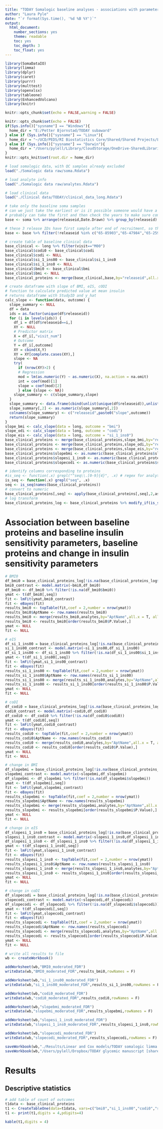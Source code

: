 ```yaml
---
title: "TODAY Somalogic baseline analyses - associations with parameters of insulin sensitivity"
author: "Laura Pyle"
date: "`r format(Sys.time(), '%d %B %Y')`"
output:
  html_document:
    number_sections: yes
    theme: readable
    toc: yes
    toc_depth: 3
    toc_float: yes
---
```


```r
library(SomaDataIO)
library(limma)
library(dplyr)
library(caret)
library(purrr)
library(multtest)
library(openxlsx)
library(tableone)
library(EnhancedVolcano)
library(knitr)

knitr::opts_chunk$set(echo = FALSE,warning = FALSE)

knitr::opts_chunk$set(echo = FALSE)
if(Sys.info()["sysname"] == "Windows"){
  home_dir = "E:/Petter Bjornstad/TODAY subaward"
} else if (Sys.info()["sysname"] == "Linux"){
  home_dir = "~/UCD/PEDS/RI Biostatistics Core/Shared/Shared Projects/Laura/Peds Endo/Petter Bjornstad/TODAY subaward/"
} else if (Sys.info()["sysname"] == "Darwin"){
  home_dir = "/Users/pylell/Library/CloudStorage/OneDrive-SharedLibraries-UW/Bjornstad/Biostatistics Core Shared Drive/TODAY subaward"
}
knitr::opts_knit$set(root.dir = home_dir)
```

```r
# load somalogic data, with QC samples already excluded
load("./Somalogic data raw/soma.Rdata")

# load analyte info
load("./Somalogic data raw/analytes.Rdata")

# load clinical data
load("./Clinical data/TODAY/clinical_data_long.Rdata")

# take only the baseline soma samples
# can we just take the earliest or is it possible someone would have a follow-up sample but not baseline?
# probably can take the first and then check the years to make sure compatible with TODAY
base <- soma %>% arrange(releaseid,Date.Drawn) %>% group_by(releaseid) %>% filter(row_number()==1)

# these 3 release IDs have first sample after end of recruitment, so they must be missing the baseline visit
base <- base %>% filter(!releaseid %in% c("65-85903","65-47984","65-25901"))

# create table of baseline clinical data
base_clinical <- long %>% filter(visit=="M00")
base_clinical$codi0 <- base_clinical$codi
base_clinical$codi <- NULL
base_clinical$si_1_ins00 <- base_clinical$si_1_ins0
base_clinical$si_1_ins0 <- NULL
base_clinical$bmi0 <- base_clinical$bmi
base_clinical$bmi <- NULL
base_clinical_proteins <- merge(base_clinical,base,by="releaseid",all.x=F,all.y=T)

# create dataframe with slope of BMI, eIS, cODI
# function to calculate predicted value at mean insulin
# returns dataframe with StudyID and y_hat
calc_slope <- function(data, outcome) {
  slope_summary <- NULL
  df = data
  ids = as.factor(unique(df$releaseid))
  for (i in levels(ids)) {
    df_i = df[df$releaseid==i,]
    XY <- NULL
    # Predictor matrix
    X = df_i[,"visit_num"]
    # Outcome
    Y = df_i[,outcome]
    XY = cbind(X,Y)
    XY = XY[complete.cases(XY),]
    slope <- NA
    try(
      if (nrow(XY)>2) {
      # Regression 
      mod = lm(as.numeric(Y) ~ as.numeric(X), na.action = na.omit)
      int = coef(mod)[1]
      slope = coef(mod)[2]
      } else {slope <- NA})
    slope_summary <- c(slope_summary,slope)
  }
  slope_summary <- data.frame(cbind(unlist(unique(df$releaseid)),unlist(slope_summary)))
  slope_summary[,2] <- as.numeric(slope_summary[,2])
  colnames(slope_summary) <- c("releaseid",paste0("slope",outcome))
  return(slope_summary)
}
slope_bmi <- calc_slope(data = long, outcome = "bmi")
slope_odi <- calc_slope(data = long, outcome = "codi")
slope_eis <- calc_slope(data = long, outcome = "si_1_ins0")
base_clinical_proteins <- merge(base_clinical_proteins,slope_bmi,by="releaseid",all.x=F,all.y = F)
base_clinical_proteins <- merge(base_clinical_proteins,slope_odi,by="releaseid",all.x=F,all.y = F)
base_clinical_proteins <- merge(base_clinical_proteins,slope_eis,by="releaseid",all.x=F,all.y = F)
base_clinical_proteins$slopebmi <- as.numeric(base_clinical_proteins$slopebmi)
base_clinical_proteins$slopesi_1_ins0 <- as.numeric(base_clinical_proteins$slopesi_1_ins0)
base_clinical_proteins$slopecodi <- as.numeric(base_clinical_proteins$slopecodi)

# identify columns corresponding to proteins
#is_seq <- function(.x) grepl("^seq\\.[0-9]{4}", .x) # regex for analytes
is_seq <- function(.x) grepl("seq", .x)
seq <- is_seq(names(base_clinical_proteins))
# convert to numeric
base_clinical_proteins[,seq] <- apply(base_clinical_proteins[,seq],2,as.numeric)
# log transform
base_clinical_proteins_log <- base_clinical_proteins %>% modify_if(is_seq(names(.)), log)


```

# Association between baseline proteins and baseline insulin sensitivity parameters, baseline proteins and change in insulin sensitivity parameters

```r
# BMI0
df_bmi0 = base_clinical_proteins_log[!is.na(base_clinical_proteins_log$bmi0),]
bmi0_contrast <- model.matrix(~bmi0,df_bmi0)
df_bmi0 <- df_bmi0 %>% filter(!is.na(df_bmi0$bmi0))
ymat <- t(df_bmi0[,seq])
fit <- lmFit(ymat,bmi0_contrast)
fit <- eBayes(fit)
results_bmi0 <- topTable(fit,coef = 2,number = nrow(ymat))
results_bmi0$AptName <- row.names(results_bmi0)
results_bmi0 <- merge(results_bmi0,analytes,by="AptName",all.x = T, all.y = F)
results_bmi0 <- results_bmi0[order(results_bmi0$P.Value),]
ymat <- NULL
fit <- NULL

# eIS
df_si_1_ins00 = base_clinical_proteins_log[!is.na(base_clinical_proteins_log$si_1_ins00),]
si_1_ins00_contrast <- model.matrix(~si_1_ins00,df_si_1_ins00)
df_si_1_ins00 <- df_si_1_ins00 %>% filter(!is.na(df_si_1_ins00$si_1_ins00))
ymat <- t(df_si_1_ins00[,seq])
fit <- lmFit(ymat,si_1_ins00_contrast)
fit <- eBayes(fit)
results_si_1_ins00 <- topTable(fit,coef = 2,number = nrow(ymat))
results_si_1_ins00$AptName <- row.names(results_si_1_ins00)
results_si_1_ins00 <- merge(results_si_1_ins00,analytes,by="AptName",all.x = T, all.y = F)
results_si_1_ins00 <- results_si_1_ins00[order(results_si_1_ins00$P.Value),]
ymat <- NULL
fit <- NULL

# coDI
df_codi0 = base_clinical_proteins_log[!is.na(base_clinical_proteins_log$codi0),]
codi0_contrast <- model.matrix(~codi0,df_codi0)
df_codi0 <- df_codi0 %>% filter(!is.na(df_codi0$codi0))
ymat <- t(df_codi0[,seq])
fit <- lmFit(ymat,codi0_contrast)
fit <- eBayes(fit)
results_codi0 <- topTable(fit,coef = 2,number = nrow(ymat))
results_codi0$AptName <- row.names(results_codi0)
results_codi0 <- merge(results_codi0,analytes,by="AptName",all.x = T, all.y = F)
results_codi0 <- results_codi0[order(results_codi0$P.Value),]
ymat <- NULL
fit <- NULL

# change in BMI
df_slopebmi = base_clinical_proteins_log[!is.na(base_clinical_proteins_log$slopebmi),]
slopebmi_contrast <- model.matrix(~slopebmi,df_slopebmi)
df_slopebmi <- df_slopebmi %>% filter(!is.na(df_slopebmi$slopebmi))
ymat <- t(df_slopebmi[,seq])
fit <- lmFit(ymat,slopebmi_contrast)
fit <- eBayes(fit)
results_slopebmi <- topTable(fit,coef = 2,number = nrow(ymat))
results_slopebmi$AptName <- row.names(results_slopebmi)
results_slopebmi <- merge(results_slopebmi,analytes,by="AptName",all.x = T, all.y = F)
results_slopebmi <- results_slopebmi[order(results_slopebmi$P.Value),]
ymat <- NULL
fit <- NULL

# change in eIS
df_slopesi_1_ins0 = base_clinical_proteins_log[!is.na(base_clinical_proteins_log$slopesi_1_ins0),]
slopesi_1_ins0_contrast <- model.matrix(~slopesi_1_ins0,df_slopesi_1_ins0)
df_slopesi_1_ins0 <- df_slopesi_1_ins0 %>% filter(!is.na(df_slopesi_1_ins0$slopesi_1_ins0))
ymat <- t(df_slopesi_1_ins0[,seq])
fit <- lmFit(ymat,slopesi_1_ins0_contrast)
fit <- eBayes(fit)
results_slopesi_1_ins0 <- topTable(fit,coef = 2,number = nrow(ymat))
results_slopesi_1_ins0$AptName <- row.names(results_slopesi_1_ins0)
results_slopesi_1_ins0 <- merge(results_slopesi_1_ins0,analytes,by="AptName",all.x = T, all.y = F)
results_slopesi_1_ins0 <- results_slopesi_1_ins0[order(results_slopesi_1_ins0$P.Value),]
ymat <- NULL
fit <- NULL

# change in coDI
df_slopecodi = base_clinical_proteins_log[!is.na(base_clinical_proteins_log$slopecodi),]
slopecodi_contrast <- model.matrix(~slopecodi,df_slopecodi)
df_slopecodi <- df_slopecodi %>% filter(!is.na(df_slopecodi$slopecodi))
ymat <- t(df_slopecodi[,seq])
fit <- lmFit(ymat,slopecodi_contrast)
fit <- eBayes(fit)
results_slopecodi <- topTable(fit,coef = 2,number = nrow(ymat))
results_slopecodi$AptName <- row.names(results_slopecodi)
results_slopecodi <- merge(results_slopecodi,analytes,by="AptName",all.x = T, all.y = F)
results_slopecodi <- results_slopecodi[order(results_slopecodi$P.Value),]
ymat <- NULL
fit <- NULL

# write all results to file
wb <- createWorkbook()

addWorksheet(wb,"BMI0_moderated_FDR")
writeData(wb,"BMI0_moderated_FDR",results_bmi0,rowNames = F)

addWorksheet(wb,"si_1_ins00_moderated_FDR")
writeData(wb,"si_1_ins00_moderated_FDR",results_si_1_ins00,rowNames = F)

addWorksheet(wb,"codi0_moderated_FDR")
writeData(wb,"codi0_moderated_FDR",results_codi0,rowNames = F)

addWorksheet(wb,"slopebmi_moderated_FDR")
writeData(wb,"slopebmi_moderated_FDR",results_slopebmi,rowNames = F)

addWorksheet(wb,"slopesi_1_ins0_moderated_FDR")
writeData(wb,"slopesi_1_ins0_moderated_FDR",results_slopesi_1_ins0,rowNames = F)

addWorksheet(wb,"slopecodi_moderated_FDR")
writeData(wb,"slopecodi_moderated_FDR",results_slopecodi,rowNames = F)

saveWorkbook(wb,"./Results/Linear and Cox models/TODAY somalogic limma baseline unadjusted insulin sensitivity.xlsx",overwrite = TRUE)
saveWorkbook(wb,"/Users/pylell/Dropbox/TODAY glycemic manuscript [shared]/Analysis output/TODAY somalogic limma baseline unadjusted insulin sensitivity.xlsx",overwrite = TRUE)
```

# Results

## Descriptive statistics

```r
# add table of count of outcomes
t1data <- base_clinical_proteins
t1 <- CreateTableOne(data=t1data, vars=c("bmi0","si_1_ins00","codi0","slopebmi","slopesi_1_ins0","slopecodi"))
t1 <- print(t1,digits = 4,pdigits=4)
```

```r
kable(t1,digits = 4)
```
